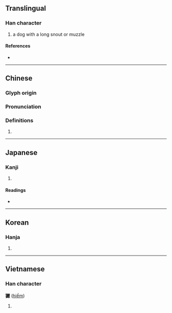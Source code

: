 {{character info/new}}
==Translingual==

===Han character===
{{Han char|rn=94|rad=犬|as=20|sn=23|four=46248|canj=KHRRK|ids=⿰犭嚴}}

# a dog with a long snout or muzzle

====References====
* {{Han ref|kx=0722.010|dkj=20804|dj=1134.010|hdz=21378.160|uh=7381|ud=29569|bh=F7E8|bd=63464}}

----
==Chinese==
{{zh-forms|s=𤞤}}

===Glyph origin===
{{Han etym}}

===Pronunciation===
{{zh-pron
|m=xiǎn
|mc=y
|oc=y
|cat=n
}}

===Definitions===
{{zh-hanzi}}

# {{zh-alt-form|獫}}

----

==Japanese==

===Kanji===
{{ja-kanji|grade=|rs=犬20}}

# {{rfdef|ja|sort=犬20}}

====Readings====
* {{ja-readings|on=[[けん]] (ken), [[れん]] (ren)|kun=}}

----

==Korean==

===Hanja===
{{ko-hanja|hangeul=험|eumhun=오랑캐 이름|rv=heom|mr=hŏm|y=hem}}

# {{rfdef|ko|sort=犬20}}

----

==Vietnamese==

===Han character===
'''玁''' ([[hiểm]])

# {{rfdef|vi}}

{{cln|vi|Han tu}}